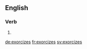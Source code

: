 ==English==

===Verb===
{{head|en|verb form}}

# {{en-third-person singular of|exorcize}}

[[de:exorcizes]]
[[fr:exorcizes]]
[[sv:exorcizes]]